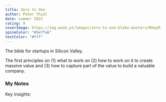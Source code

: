 ```yaml
---
title: Zero to One
author: Peter Thiel
date: summer 2023
rating: 9
coverImage: https://img.wook.pt/images/zero-to-one-blake-masters/MXwyMjE1NzUyM3wxODAzNjM1OXwxNTcxMDIyMTAyMDAw/500x
spineColor: "#5e7fa6"
textColor: "#fff"
---
```


The bible for startups in Silicon Valley. 

The first principles on (1) what to work on (2) how to work on it to create massive value and (3) how to capture part of the value to build a valuable company.

### My Notes

Key insights:
